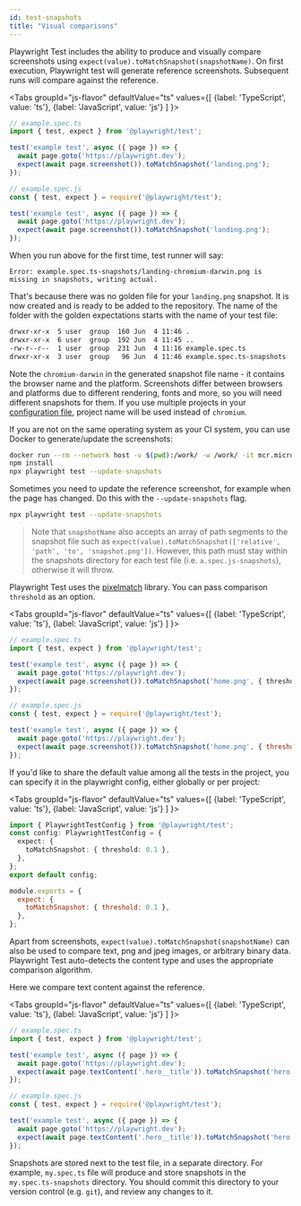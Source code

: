 ```yaml
---
id: test-snapshots
title: "Visual comparisons"
---
```


Playwright Test includes the ability to produce and visually compare screenshots using `expect(value).toMatchSnapshot(snapshotName)`. On first execution, Playwright test will generate reference screenshots. Subsequent runs will compare against the reference.

<Tabs
  groupId="js-flavor"
  defaultValue="ts"
  values={[
    {label: 'TypeScript', value: 'ts'},
    {label: 'JavaScript', value: 'js'}
  ]
}>
<TabItem value="ts">

```ts
// example.spec.ts
import { test, expect } from '@playwright/test';

test('example test', async ({ page }) => {
  await page.goto('https://playwright.dev');
  expect(await page.screenshot()).toMatchSnapshot('landing.png');
});
```

</TabItem>
<TabItem value="js">

```js
// example.spec.js
const { test, expect } = require('@playwright/test');

test('example test', async ({ page }) => {
  await page.goto('https://playwright.dev');
  expect(await page.screenshot()).toMatchSnapshot('landing.png');
});
```

</TabItem>
</Tabs>

When you run above for the first time, test runner will say:

```
Error: example.spec.ts-snapshots/landing-chromium-darwin.png is missing in snapshots, writing actual.
```

That's because there was no golden file for your `landing.png` snapshot. It is now created and is ready to be added to the repository. The name of the folder with the golden expectations starts with the name of your test file:

```bash
drwxr-xr-x  5 user  group  160 Jun  4 11:46 .
drwxr-xr-x  6 user  group  192 Jun  4 11:45 ..
-rw-r--r--  1 user  group  231 Jun  4 11:16 example.spec.ts
drwxr-xr-x  3 user  group   96 Jun  4 11:46 example.spec.ts-snapshots
```

Note the `chromium-darwin` in the generated snapshot file name - it contains the browser name and the platform. Screenshots differ between browsers and platforms due to different rendering, fonts and more, so you will need different snapshots for them. If you use multiple projects in your [configuration file](./test-configuration.mdx), project name will be used instead of `chromium`.

If you are not on the same operating system as your CI system, you can use Docker to generate/update the screenshots:

```bash
docker run --rm --network host -v $(pwd):/work/ -w /work/ -it mcr.microsoft.com/playwright:v1.12.3-focal /bin/bash
npm install
npx playwright test --update-snapshots
```

Sometimes you need to update the reference screenshot, for example when the page has changed. Do this with the  `--update-snapshots` flag.

```bash
npx playwright test --update-snapshots
```

> Note that `snapshotName` also accepts an array of path segments to the snapshot file such as `expect(value).toMatchSnapshot(['relative', 'path', 'to', 'snapshot.png'])`.
> However, this path must stay within the snapshots directory for each test file (i.e. `a.spec.js-snapshots`), otherwise it will throw.

Playwright Test uses the [pixelmatch](https://github.com/mapbox/pixelmatch) library. You can pass comparison `threshold` as an option.

<Tabs
  groupId="js-flavor"
  defaultValue="ts"
  values={[
    {label: 'TypeScript', value: 'ts'},
    {label: 'JavaScript', value: 'js'}
  ]
}>
<TabItem value="ts">

```ts
// example.spec.ts
import { test, expect } from '@playwright/test';

test('example test', async ({ page }) => {
  await page.goto('https://playwright.dev');
  expect(await page.screenshot()).toMatchSnapshot('home.png', { threshold: 0.2 });
});
```

</TabItem>
<TabItem value="js">

```js
// example.spec.js
const { test, expect } = require('@playwright/test');

test('example test', async ({ page }) => {
  await page.goto('https://playwright.dev');
  expect(await page.screenshot()).toMatchSnapshot('home.png', { threshold: 0.2 });
});
```

</TabItem>
</Tabs>

If you'd like to share the default value among all the tests in the project, you can specify it in the playwright config, either globally or per project:

<Tabs
  groupId="js-flavor"
  defaultValue="ts"
  values={[
    {label: 'TypeScript', value: 'ts'},
    {label: 'JavaScript', value: 'js'}
  ]
}>
<TabItem value="ts">

```ts
import { PlaywrightTestConfig } from '@playwright/test';
const config: PlaywrightTestConfig = {
  expect: {
    toMatchSnapshot: { threshold: 0.1 },
  },
};
export default config;
```

</TabItem>
<TabItem value="js">

```js
module.exports = {
  expect: {
    toMatchSnapshot: { threshold: 0.1 },
  },
};
```

</TabItem>
</Tabs>

Apart from screenshots, `expect(value).toMatchSnapshot(snapshotName)` can also be used to compare text, png and jpeg images, or arbitrary binary data. Playwright Test auto-detects the content type and uses the appropriate comparison algorithm.

Here we compare text content against the reference.

<Tabs
  groupId="js-flavor"
  defaultValue="ts"
  values={[
    {label: 'TypeScript', value: 'ts'},
    {label: 'JavaScript', value: 'js'}
  ]
}>
<TabItem value="ts">

```ts
// example.spec.ts
import { test, expect } from '@playwright/test';

test('example test', async ({ page }) => {
  await page.goto('https://playwright.dev');
  expect(await page.textContent('.hero__title')).toMatchSnapshot('hero.txt');
});
```

</TabItem>
<TabItem value="js">

```js
// example.spec.js
const { test, expect } = require('@playwright/test');

test('example test', async ({ page }) => {
  await page.goto('https://playwright.dev');
  expect(await page.textContent('.hero__title')).toMatchSnapshot('hero.txt');
});
```

</TabItem>
</Tabs>

Snapshots are stored next to the test file, in a separate directory. For example, `my.spec.ts` file will produce and store snapshots in the `my.spec.ts-snapshots` directory. You should commit this directory to your version control (e.g. `git`), and review any changes to it.

[Accessibility]: ./api/class-accessibility.mdx "Accessibility"
[Android]: ./api/class-android.mdx "Android"
[AndroidDevice]: ./api/class-androiddevice.mdx "AndroidDevice"
[AndroidInput]: ./api/class-androidinput.mdx "AndroidInput"
[AndroidSocket]: ./api/class-androidsocket.mdx "AndroidSocket"
[AndroidWebView]: ./api/class-androidwebview.mdx "AndroidWebView"
[APIRequest]: ./api/class-apirequest.mdx "APIRequest"
[APIRequestContext]: ./api/class-apirequestcontext.mdx "APIRequestContext"
[ApiResponse]: ./api/class-apiresponse.mdx "ApiResponse"
[Browser]: ./api/class-browser.mdx "Browser"
[BrowserContext]: ./api/class-browsercontext.mdx "BrowserContext"
[BrowserServer]: ./api/class-browserserver.mdx "BrowserServer"
[BrowserType]: ./api/class-browsertype.mdx "BrowserType"
[CDPSession]: ./api/class-cdpsession.mdx "CDPSession"
[ConsoleMessage]: ./api/class-consolemessage.mdx "ConsoleMessage"
[Coverage]: ./api/class-coverage.mdx "Coverage"
[Dialog]: ./api/class-dialog.mdx "Dialog"
[Download]: ./api/class-download.mdx "Download"
[Electron]: ./api/class-electron.mdx "Electron"
[ElectronApplication]: ./api/class-electronapplication.mdx "ElectronApplication"
[ElementHandle]: ./api/class-elementhandle.mdx "ElementHandle"
[FileChooser]: ./api/class-filechooser.mdx "FileChooser"
[Frame]: ./api/class-frame.mdx "Frame"
[JSHandle]: ./api/class-jshandle.mdx "JSHandle"
[Keyboard]: ./api/class-keyboard.mdx "Keyboard"
[Locator]: ./api/class-locator.mdx "Locator"
[Logger]: ./api/class-logger.mdx "Logger"
[Mouse]: ./api/class-mouse.mdx "Mouse"
[Page]: ./api/class-page.mdx "Page"
[Playwright]: ./api/class-playwright.mdx "Playwright"
[Request]: ./api/class-request.mdx "Request"
[Response]: ./api/class-response.mdx "Response"
[Route]: ./api/class-route.mdx "Route"
[Selectors]: ./api/class-selectors.mdx "Selectors"
[TimeoutError]: ./api/class-timeouterror.mdx "TimeoutError"
[Touchscreen]: ./api/class-touchscreen.mdx "Touchscreen"
[Tracing]: ./api/class-tracing.mdx "Tracing"
[Video]: ./api/class-video.mdx "Video"
[WebSocket]: ./api/class-websocket.mdx "WebSocket"
[Worker]: ./api/class-worker.mdx "Worker"
[Fixtures]: ./api/class-fixtures.mdx "Fixtures"
[Test]: ./api/class-test.mdx "Test"
[TestConfig]: ./api/class-testconfig.mdx "TestConfig"
[TestError]: ./api/class-testerror.mdx "TestError"
[TestInfo]: ./api/class-testinfo.mdx "TestInfo"
[TestOptions]: ./api/class-testoptions.mdx "TestOptions"
[TestProject]: ./api/class-testproject.mdx "TestProject"
[WorkerInfo]: ./api/class-workerinfo.mdx "WorkerInfo"
[Location]: ./api/class-location.mdx "Location"
[Reporter]: ./api/class-reporter.mdx "Reporter"
[Suite]: ./api/class-suite.mdx "Suite"
[TestCase]: ./api/class-testcase.mdx "TestCase"
[TestResult]: ./api/class-testresult.mdx "TestResult"
[TestStep]: ./api/class-teststep.mdx "TestStep"
[Element]: https://developer.mozilla.org/en-US/docs/Web/API/element "Element"
[EvaluationArgument]: ./core-concepts.mdx#evaluation-argument "EvaluationArgument"
[Promise]: https://developer.mozilla.org/en-US/docs/Web/JavaScript/Reference/Global_Objects/Promise "Promise"
[iterator]: https://developer.mozilla.org/en-US/docs/Web/JavaScript/Reference/Iteration_protocols "Iterator"
[origin]: https://developer.mozilla.org/en-US/docs/Glossary/Origin "Origin"
[selector]: https://developer.mozilla.org/en-US/docs/Web/CSS/CSS_Selectors "selector"
[Serializable]: https://developer.mozilla.org/en-US/docs/Web/JavaScript/Reference/Global_Objects/JSON/stringify#Description "Serializable"
[UIEvent.detail]: https://developer.mozilla.org/en-US/docs/Web/API/UIEvent/detail "UIEvent.detail"
[UnixTime]: https://en.wikipedia.org/wiki/Unix_time "Unix Time"
[xpath]: https://developer.mozilla.org/en-US/docs/Web/XPath "xpath"

[Array]: https://developer.mozilla.org/en-US/docs/Web/JavaScript/Reference/Global_Objects/Array "Array"
[boolean]: https://developer.mozilla.org/en-US/docs/Web/JavaScript/Data_structures#Boolean_type "Boolean"
[Buffer]: https://nodejs.org/api/buffer.html#buffer_class_buffer "Buffer"
[ChildProcess]: https://nodejs.org/api/child_process.html "ChildProcess"
[Error]: https://nodejs.org/api/errors.html#errors_class_error "Error"
[EventEmitter]: https://nodejs.org/api/events.html#events_class_eventemitter "EventEmitter"
[function]: https://developer.mozilla.org/en-US/docs/Web/JavaScript/Reference/Global_Objects/Function "Function"
[Map]: https://developer.mozilla.org/en-US/docs/Web/JavaScript/Reference/Global_Objects/Map "Map"
[null]: https://developer.mozilla.org/en-US/docs/Web/JavaScript/Reference/Global_Objects/null "null"
[number]: https://developer.mozilla.org/en-US/docs/Web/JavaScript/Data_structures#Number_type "Number"
[Object]: https://developer.mozilla.org/en-US/docs/Web/JavaScript/Reference/Global_Objects/Object "Object"
[Promise]: https://developer.mozilla.org/en-US/docs/Web/JavaScript/Reference/Global_Objects/Promise "Promise"
[Readable]: https://nodejs.org/api/stream.html#stream_class_stream_readable "Readable"
[RegExp]: https://developer.mozilla.org/en-US/docs/Web/JavaScript/Reference/Global_Objects/RegExp "RegExp"
[string]: https://developer.mozilla.org/en-US/docs/Web/JavaScript/Data_structures#String_type "string"
[void]: https://developer.mozilla.org/en-US/docs/Web/JavaScript/Reference/Global_Objects/undefined "void"
[URL]: https://nodejs.org/api/url.html "URL"

[all available image tags]: https://mcr.microsoft.com/v2/playwright/tags/list "all available image tags"
[Docker Hub]: https://hub.docker.com/_/microsoft-playwright "Docker Hub"
[Dockerfile.focal]: https://github.com/microsoft/playwright/blob/master/utils/docker/Dockerfile.focal "Dockerfile.focal"
